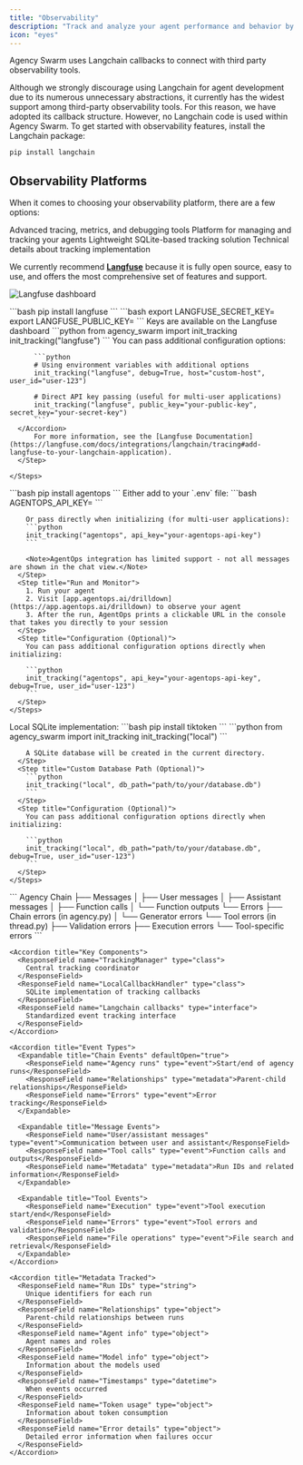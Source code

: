 ```yaml
---
title: "Observability"
description: "Track and analyze your agent performance and behavior by connecting with third party observability tools."
icon: "eyes"
---
```


Agency Swarm uses Langchain callbacks to connect with third party observability tools.

<Info>
  Although we strongly discourage using Langchain for agent development due to its numerous unnecessary abstractions, it currently has the widest support among third-party observability tools. For this reason, we have adopted its callback structure. However, no Langchain code is used within Agency Swarm.
</Info>

<Accordion title="Prerequisites" defaultOpen={true}>
  To get started with observability features, install the Langchain package:

  ```bash
  pip install langchain
  ```
</Accordion>

## Observability Platforms

When it comes to choosing your observability platform, there are a few options:

<CardGroup cols={2}>
  <Card title="Langfuse" icon="chart-line" href="#langfuse">
    Advanced tracing, metrics, and debugging tools
  </Card>
  <Card title="AgentOps" icon="gauge-high" href="#agentops">
    Platform for managing and tracking your agents
  </Card>
  <Card title="Local Tracking" icon="database" href="#local">
    Lightweight SQLite-based tracking solution
  </Card>
  <Card title="Implementation" icon="code" href="#implementation-details">
    Technical details about tracking implementation
  </Card>
</CardGroup>

We currently recommend [**Langfuse**](https://langfuse.com/) because it is fully open source, easy to use, and offers the most comprehensive set of features and support.

![Langfuse dashboard](/images/observability-langfuse.png)

<Tabs>
  <Tab title="Langfuse">
    <Steps>
      <Step title="Install Package">
        ```bash
        pip install langfuse
        ```
      </Step>
      <Step title="Set Environment Variables">
        ```bash
        export LANGFUSE_SECRET_KEY=<your-secret-key>
        export LANGFUSE_PUBLIC_KEY=<your-public-key>
        ```
        <Tooltip tip="You can find these keys on the Langfuse dashboard">Keys are available on the Langfuse dashboard</Tooltip>
      </Step>
      <Step title="Initialize Tracking">
        ```python
        from agency_swarm import init_tracking
        init_tracking("langfuse")
        ```
        <Accordion title="Configuration (Optional)">
          You can pass additional configuration options:

          ```python
          # Using environment variables with additional options
          init_tracking("langfuse", debug=True, host="custom-host", user_id="user-123")

          # Direct API key passing (useful for multi-user applications)
          init_tracking("langfuse", public_key="your-public-key", secret_key="your-secret-key")
          ```
      </Accordion>
          For more information, see the [Langfuse Documentation](https://langfuse.com/docs/integrations/langchain/tracing#add-langfuse-to-your-langchain-application).
      </Step>

    </Steps>
  </Tab>

  <Tab title="AgentOps (Limited Support)">
    <Steps>
      <Step title="Install Dependencies">
        ```bash
        pip install agentops
        ```
      </Step>
      <Step title="Set API Key">
        Either add to your `.env` file:
        ```bash
        AGENTOPS_API_KEY=<YOUR API KEY>
        ```

        Or pass directly when initializing (for multi-user applications):
        ```python
        init_tracking("agentops", api_key="your-agentops-api-key")
        ```

        <Note>AgentOps integration has limited support - not all messages are shown in the chat view.</Note>
      </Step>
      <Step title="Run and Monitor">
        1. Run your agent
        2. Visit [app.agentops.ai/drilldown](https://app.agentops.ai/drilldown) to observe your agent
        3. After the run, AgentOps prints a clickable URL in the console that takes you directly to your session
      </Step>
      <Step title="Configuration (Optional)">
        You can pass additional configuration options directly when initializing:

        ```python
        init_tracking("agentops", api_key="your-agentops-api-key", debug=True, user_id="user-123")
        ```
      </Step>
    </Steps>
  </Tab>

  <Tab title="Local">
    Local SQLite implementation:
    <Steps>
      <Step title="Install Dependencies">
        ```bash
        pip install tiktoken
        ```
      </Step>
      <Step title="Initialize Tracking">
        ```python
        from agency_swarm import init_tracking
        init_tracking("local")
        ```

        A SQLite database will be created in the current directory.
      </Step>
      <Step title="Custom Database Path (Optional)">
        ```python
        init_tracking("local", db_path="path/to/your/database.db")
        ```
      </Step>
      <Step title="Configuration (Optional)">
        You can pass additional configuration options directly when initializing:

        ```python
        init_tracking("local", db_path="path/to/your/database.db", debug=True, user_id="user-123")
        ```
      </Step>
    </Steps>
  </Tab>

  <Tab title="Custom Implementation">
    <Accordion title="Event Hierarchy" defaultOpen="true">
      ```
      Agency Chain
      ├── Messages
      │   ├── User messages
      │   ├── Assistant messages
      │   ├── Function calls
      │   └── Function outputs
      └── Errors
          ├── Chain errors (in agency.py)
          │   └── Generator errors
          └── Tool errors (in thread.py)
              ├── Validation errors
              ├── Execution errors
              └── Tool-specific errors
      ```
    </Accordion>

    <Accordion title="Key Components">
      <ResponseField name="TrackingManager" type="class">
        Central tracking coordinator
      </ResponseField>
      <ResponseField name="LocalCallbackHandler" type="class">
        SQLite implementation of tracking callbacks
      </ResponseField>
      <ResponseField name="Langchain callbacks" type="interface">
        Standardized event tracking interface
      </ResponseField>
    </Accordion>

    <Accordion title="Event Types">
      <Expandable title="Chain Events" defaultOpen="true">
        <ResponseField name="Agency runs" type="event">Start/end of agency runs</ResponseField>
        <ResponseField name="Relationships" type="metadata">Parent-child relationships</ResponseField>
        <ResponseField name="Errors" type="event">Error tracking</ResponseField>
      </Expandable>

      <Expandable title="Message Events">
        <ResponseField name="User/assistant messages" type="event">Communication between user and assistant</ResponseField>
        <ResponseField name="Tool calls" type="event">Function calls and outputs</ResponseField>
        <ResponseField name="Metadata" type="metadata">Run IDs and related information</ResponseField>
      </Expandable>

      <Expandable title="Tool Events">
        <ResponseField name="Execution" type="event">Tool execution start/end</ResponseField>
        <ResponseField name="Errors" type="event">Tool errors and validation</ResponseField>
        <ResponseField name="File operations" type="event">File search and retrieval</ResponseField>
      </Expandable>
    </Accordion>

    <Accordion title="Metadata Tracked">
      <ResponseField name="Run IDs" type="string">
        Unique identifiers for each run
      </ResponseField>
      <ResponseField name="Relationships" type="object">
        Parent-child relationships between runs
      </ResponseField>
      <ResponseField name="Agent info" type="object">
        Agent names and roles
      </ResponseField>
      <ResponseField name="Model info" type="object">
        Information about the models used
      </ResponseField>
      <ResponseField name="Timestamps" type="datetime">
        When events occurred
      </ResponseField>
      <ResponseField name="Token usage" type="object">
        Information about token consumption
      </ResponseField>
      <ResponseField name="Error details" type="object">
        Detailed error information when failures occur
      </ResponseField>
    </Accordion>
  </Tab>
</Tabs>


